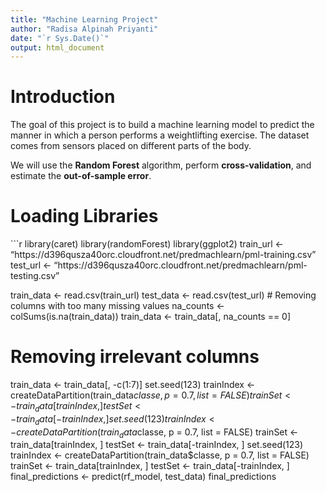 ```yaml
---
title: "Machine Learning Project"
author: "Radisa Alpinah Priyanti"
date: "`r Sys.Date()`"
output: html_document
---
```


# **Introduction**
The goal of this project is to build a machine learning model to predict the manner in which a person performs a weightlifting exercise. The dataset comes from sensors placed on different parts of the body.

We will use the **Random Forest** algorithm, perform **cross-validation**, and estimate the **out-of-sample error**.

# **Loading Libraries**
```r
library(caret)
library(randomForest)
library(ggplot2)
train_url <- "https://d396qusza40orc.cloudfront.net/predmachlearn/pml-training.csv"
test_url <- "https://d396qusza40orc.cloudfront.net/predmachlearn/pml-testing.csv"

train_data <- read.csv(train_url)
test_data <- read.csv(test_url)
# Removing columns with too many missing values
na_counts <- colSums(is.na(train_data))
train_data <- train_data[, na_counts == 0]

# Removing irrelevant columns
train_data <- train_data[, -c(1:7)]
set.seed(123)
trainIndex <- createDataPartition(train_data$classe, p = 0.7, list = FALSE)
trainSet <- train_data[trainIndex, ]
testSet <- train_data[-trainIndex, ]
set.seed(123)
trainIndex <- createDataPartition(train_data$classe, p = 0.7, list = FALSE)
trainSet <- train_data[trainIndex, ]
testSet <- train_data[-trainIndex, ]
set.seed(123)
trainIndex <- createDataPartition(train_data$classe, p = 0.7, list = FALSE)
trainSet <- train_data[trainIndex, ]
testSet <- train_data[-trainIndex, ]
final_predictions <- predict(rf_model, test_data)
final_predictions
